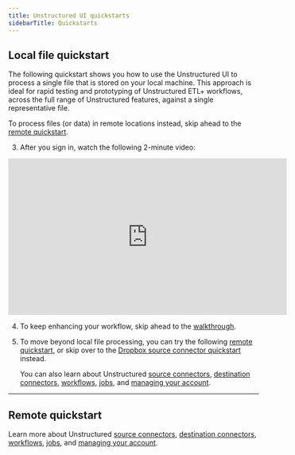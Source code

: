 ```yaml
---
title: Unstructured UI quickstarts
sidebarTitle: Quickstarts
---
```


## Local file quickstart

The following quickstart shows you how to use the Unstructured UI to process a single file that is stored on your local machine. 
This approach is ideal for rapid testing and prototyping of Unstructured ETL+ workflows, across the full range of Unstructured features, 
against a single representative file. 

To process files (or data) in remote locations instead, skip ahead to the [remote quickstart](#remote-quickstart).


<GetStartedSimpleUIOnly />

3. After you sign in, watch the following 2-minute video:

<iframe
  width="560"
  height="315"
  src="https://www.youtube.com/embed/11Q2_5a-tZM"
  title="YouTube video player"
  frameborder="0"
  allow="accelerometer; autoplay; clipboard-write; encrypted-media; gyroscope; picture-in-picture"
  allowfullscreen
></iframe>

4. To keep enhancing your workflow, skip ahead to the [walkthrough](/ui/walkthrough).

5. To move beyond local file processing, you can try the following [remote quickstart](#remote-quickstart), or skip over to the [Dropbox source connector quickstart](/ui/sources/dropbox-source-quickstart) instead.

   You can also learn about Unstructured [source connectors](/ui/sources/overview), [destination connectors](/ui/destinations/overview), [workflows](/ui/workflows), [jobs](/ui/jobs), and [managing your account](/ui/account/overview).

---

## Remote quickstart


<SharedPlatform />

Learn more about Unstructured [source connectors](/ui/sources/overview), 
[destination connectors](/ui/destinations/overview), 
[workflows](/ui/workflows), 
[jobs](/ui/jobs), and 
[managing your account](/ui/account/overview).


